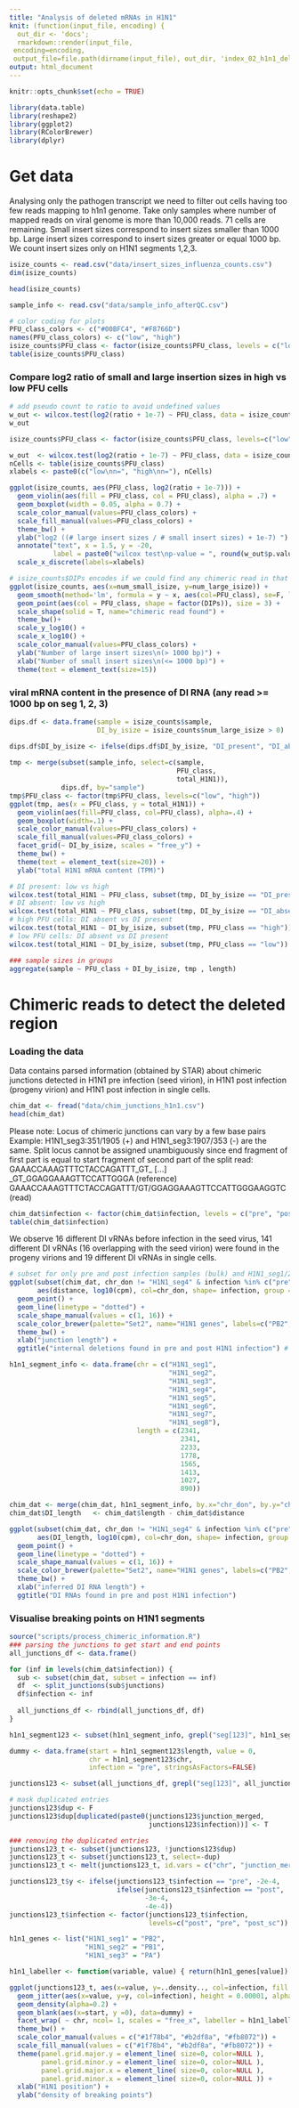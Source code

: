 ```yaml
---
title: "Analysis of deleted mRNAs in H1N1"
knit: (function(input_file, encoding) {
  out_dir <- 'docs';
  rmarkdown::render(input_file,
 encoding=encoding,
 output_file=file.path(dirname(input_file), out_dir, 'index_02_h1n1_deleted_mrna.html'))})
output: html_document
---
```


```r
knitr::opts_chunk$set(echo = TRUE)
```


```r
library(data.table)
library(reshape2)
library(ggplot2)
library(RColorBrewer)
library(dplyr)
```

# Get data

Analysing only the pathogen transcript we need to filter out cells having too 
few reads mapping to h1n1 genome. Take only samples where number of mapped reads
on viral genome is more than 10,000 reads. 71 cells are remaining. 
Small insert sizes correspond to insert sizes smaller than 1000 bp.
Large insert sizes correspond to insert sizes greater or equal 1000 bp.
We count insert sizes only on H1N1 segments 1,2,3.

```r
isize_counts <- read.csv("data/insert_sizes_influenza_counts.csv")
dim(isize_counts)
```


```r
head(isize_counts)
```

```r
sample_info <- read.csv("data/sample_info_afterQC.csv")
```


```r
# color coding for plots
PFU_class_colors <- c("#00BFC4", "#F8766D")
names(PFU_class_colors) <- c("low", "high")
isize_counts$PFU_class <- factor(isize_counts$PFU_class, levels = c("low", "high"))
table(isize_counts$PFU_class)
```


### Compare log2 ratio of small and large insertion sizes in high vs low PFU cells


```r
# add pseudo count to ratio to avoid undefined values
w_out <- wilcox.test(log2(ratio + 1e-7) ~ PFU_class, data = isize_counts)
w_out
```


```r
isize_counts$PFU_class <- factor(isize_counts$PFU_class, levels=c("low", "high"))
```


```r
w_out  <- wilcox.test(log2(ratio + 1e-7) ~ PFU_class, data = isize_counts)
nCells <- table(isize_counts$PFU_class)
xlabels <- paste0(c("low\nn=", "high\nn="), nCells)

ggplot(isize_counts, aes(PFU_class, log2(ratio + 1e-7))) +
  geom_violin(aes(fill = PFU_class, col = PFU_class), alpha = .7) +
  geom_boxplot(width = 0.05, alpha = 0.7) +
  scale_color_manual(values=PFU_class_colors) +
  scale_fill_manual(values=PFU_class_colors) +
  theme_bw() +
  ylab("log2 ((# large insert sizes / # small insert sizes) + 1e-7) ") +
  annotate("text", x = 1.5, y = -20,
           label = paste0("wilcox test\np-value = ", round(w_out$p.value,2))) +
  scale_x_discrete(labels=xlabels)
```

```r
# isize_counts$DIPs encodes if we could find any chimeric read in that sample
ggplot(isize_counts, aes(x=num_small_isize, y=num_large_isize)) +
  geom_smooth(method='lm', formula = y ~ x, aes(col=PFU_class), se=F, lwd=0.5) +
  geom_point(aes(col = PFU_class, shape = factor(DIPs)), size = 3) +
  scale_shape(solid = T, name="chimeric read found") +
  theme_bw()+
  scale_y_log10() +
  scale_x_log10() +
  scale_color_manual(values=PFU_class_colors) +
  ylab("Number of large insert sizes\n(> 1000 bp)") +
  xlab("Number of small insert sizes\n(<= 1000 bp)") +
  theme(text = element_text(size=15))

```


### viral mRNA content in the presence of DI RNA (any read >= 1000 bp on seg 1, 2, 3)

```r
dips.df <- data.frame(sample = isize_counts$sample,
                      DI_by_isize = isize_counts$num_large_isize > 0)

dips.df$DI_by_isize <- ifelse(dips.df$DI_by_isize, "DI_present", "DI_absent")
  
tmp <- merge(subset(sample_info, select=c(sample, 
                                          PFU_class,
                                          total_H1N1)),
             dips.df, by="sample")
tmp$PFU_class <- factor(tmp$PFU_class, levels=c("low", "high"))
ggplot(tmp, aes(x = PFU_class, y = total_H1N1)) +
  geom_violin(aes(fill=PFU_class, col=PFU_class), alpha=.4) +
  geom_boxplot(width=.1) +
  scale_color_manual(values=PFU_class_colors) +
  scale_fill_manual(values=PFU_class_colors) +
  facet_grid(~ DI_by_isize, scales = "free_y") +
  theme_bw() +
  theme(text = element_text(size=20)) +
  ylab("total H1N1 mRNA content (TPM)")
```


```r
# DI present: low vs high
wilcox.test(total_H1N1 ~ PFU_class, subset(tmp, DI_by_isize == "DI_present"))
# DI absent: low vs high
wilcox.test(total_H1N1 ~ PFU_class, subset(tmp, DI_by_isize == "DI_absent"))
# high PFU cells: DI absent vs DI present
wilcox.test(total_H1N1 ~ DI_by_isize, subset(tmp, PFU_class == "high"))
# low PFU cells: DI absent vs DI present
wilcox.test(total_H1N1 ~ DI_by_isize, subset(tmp, PFU_class == "low"))
```

```r
### sample sizes in groups
aggregate(sample ~ PFU_class + DI_by_isize, tmp , length)
```

# Chimeric reads to detect the deleted region

### Loading the data

Data contains parsed information (obtained by STAR) about chimeric junctions detected
in H1N1 pre infection (seed virion), in H1N1 post infection (progeny virion) and
H1N1 post infection in single cells.

```r
chim_dat <- fread("data/chim_junctions_h1n1.csv")
head(chim_dat)
```

Please note: Locus of chimeric junctions can vary by a few base pairs
Example: H1N1_seg3:351/1905 (+) and H1N1_seg3:1907/353 (-) are the same. Split locus cannot be assigned unambiguously
since end fragment of first part is equal to start fragment of second part of the split read:
GAAACCAAAGTTTCTACCAGATTT_GT_ [...] _GT_GGAGGAAAGTTCCATTGGGA (reference)
GAAACCAAAGTTTCTACCAGATTT/GT/GGAGGAAAGTTCCATTGGGAAGGTC (read)


```r
chim_dat$infection <- factor(chim_dat$infection, levels = c("pre", "post", "post_sc"))
table(chim_dat$infection)
```


We observe 16 different DI vRNAs before infection in the seed virus,
141 different DI vRNAs (16 overlapping with the seed virion) were found in the progeny virions and 
 19 different DI vRNAs in single cells. 

```r
# subset for only pre and post infection samples (bulk) and H1N1_seg1/2/3
ggplot(subset(chim_dat, chr_don != "H1N1_seg4" & infection %in% c("pre", "post")),
       aes(distance, log10(cpm), col=chr_don, shape= infection, group = junctions)) +
  geom_point() +
  geom_line(linetype = "dotted") +
  scale_shape_manual(values = c(1, 16)) +
  scale_color_brewer(palette="Set2", name="H1N1 genes", labels=c("PB2", "PB1", "PA")) +
  theme_bw() +
  xlab("junction length") +
  ggtitle("internal deletions found in pre and post H1N1 infection") # +

```

```r
h1n1_segment_info <- data.frame(chr = c("H1N1_seg1",
                                        "H1N1_seg2",
                                        "H1N1_seg3",
                                        "H1N1_seg4",
                                        "H1N1_seg5",
                                        "H1N1_seg6",
                                        "H1N1_seg7",
                                        "H1N1_seg8"),
                                length = c(2341,
                                           2341,
                                           2233,
                                           1778,
                                           1565,
                                           1413,
                                           1027,
                                           890))
```


```r
chim_dat <- merge(chim_dat, h1n1_segment_info, by.x="chr_don", by.y="chr")
chim_dat$DI_length   <- chim_dat$length - chim_dat$distance

ggplot(subset(chim_dat, chr_don != "H1N1_seg4" & infection %in% c("pre", "post")),
       aes(DI_length, log10(cpm), col=chr_don, shape= infection, group = junctions)) +
  geom_point() +
  geom_line(linetype = "dotted") +
  scale_shape_manual(values = c(1, 16)) +
  scale_color_brewer(palette="Set2", name="H1N1 genes", labels=c("PB2", "PB1", "PA")) +
  theme_bw() +
  xlab("inferred DI RNA length") +
  ggtitle("DI RNAs found in pre and post H1N1 infection")
```


### Visualise breaking points on H1N1 segments


```r
source("scripts/process_chimeric_information.R")
### parsing the junctions to get start and end points
all_junctions_df <- data.frame()

for (inf in levels(chim_dat$infection)) {
  sub <- subset(chim_dat, subset = infection == inf)
  df  <- split_junctions(sub$junctions)
  df$infection <- inf
  
  all_junctions_df <- rbind(all_junctions_df, df)
}

```



```r
h1n1_segment123 <- subset(h1n1_segment_info, grepl("seg[123]", h1n1_segment_info$chr))

dummy <- data.frame(start = h1n1_segment123$length, value = 0,
                    chr = h1n1_segment123$chr,
                    infection = "pre", stringsAsFactors=FALSE)

junctions123 <- subset(all_junctions_df, grepl("seg[123]", all_junctions_df$chr))

# mask duplicated entries
junctions123$dup <- F
junctions123$dup[duplicated(paste0(junctions123$junction_merged,
                                   junctions123$infection))] <- T

```


```r
### removing the duplicated entries
junctions123_t <- subset(junctions123, !junctions123$dup)
junctions123_t <- subset(junctions123_t, select=-dup)
junctions123_t <- melt(junctions123_t, id.vars = c("chr", "junction_merged", "infection"))

junctions123_t$y <- ifelse(junctions123_t$infection == "pre", -2e-4,
                           ifelse(junctions123_t$infection == "post",
                                  -3e-4,
                                  -4e-4))
junctions123_t$infection <- factor(junctions123_t$infection,
                                   levels=c("post", "pre", "post_sc"))

h1n1_genes <- list("H1N1_seg1" = "PB2",
                   "H1N1_seg2" = "PB1",
                   "H1N1_seg3" = "PA")

h1n1_labeller <- function(variable, value) { return(h1n1_genes[value]) }

ggplot(junctions123_t, aes(x=value, y=..density.., col=infection, fill = infection)) +
  geom_jitter(aes(x=value, y=y, col=infection), height = 0.00001, alpha =.7) +
  geom_density(alpha=0.2) +
  geom_blank(aes(x=start, y =0), data=dummy) +
  facet_wrap( ~ chr, ncol= 1, scales = "free_x", labeller = h1n1_labeller) +
  theme_bw() +
  scale_color_manual(values = c("#1f78b4", "#b2df8a", "#fb8072")) +
  scale_fill_manual(values = c("#1f78b4", "#b2df8a", "#fb8072")) +
  theme(panel.grid.major.y = element_line( size=0, color=NULL ),
        panel.grid.minor.y = element_line( size=0, color=NULL ),
        panel.grid.major.x = element_line( size=0, color=NULL ),
        panel.grid.minor.x = element_line( size=0, color=NULL )) +
  xlab("H1N1 position") +
  ylab("density of breaking points")

```


